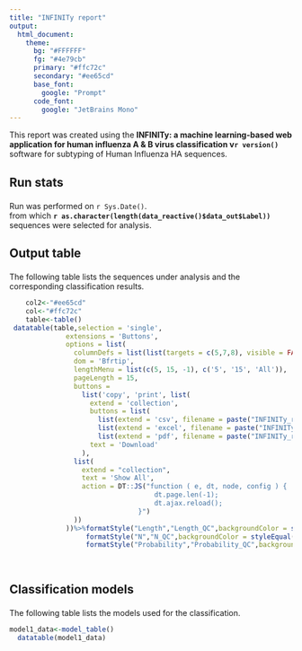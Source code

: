 ```yaml
---
title: "INFINITy report"
output:
  html_document:
    theme:
      bg: "#FFFFFF"
      fg: "#4e79cb"
      primary: "#ffc72c"
      secondary: "#ee65cd"
      base_font:
        google: "Prompt"
      code_font:
        google: "JetBrains Mono"
---
```


This report was created using the **INFINITy: a machine learning-based web application for human influenza A & B virus classification v`r version()`** software for subtyping of Human Influenza HA sequences.<br />

<h2>

Run stats

</h2>

Run was performed on `r Sys.Date()`.<br /> from which **`r as.character(length(data_reactive()$data_out$Label))`** sequences were selected for analysis.<br />

<h2>

Output table

</h2>

The following table lists the sequences under analysis and the corresponding classification results.

```r

    col2<-"#ee65cd"
    col<-"#ffc72c"
    table<-table()
 datatable(table,selection = 'single',
              extensions = 'Buttons',
              options = list(
                columnDefs = list(list(targets = c(5,7,8), visible = FALSE)),
                dom = 'Bfrtip',
                lengthMenu = list(c(5, 15, -1), c('5', '15', 'All')),
                pageLength = 15,
                buttons =
                  list('copy', 'print', list(
                    extend = 'collection',
                    buttons = list(
                      list(extend = 'csv', filename = paste("INFINITy_results"),sep=""),
                      list(extend = 'excel', filename = paste("INFINITy_results"),sep=""),
                      list(extend = 'pdf', filename = paste("INFINITy_results"),sep="")),
                    text = 'Download'
                  ),
                list(
                  extend = "collection",
                  text = 'Show All',
                  action = DT::JS("function ( e, dt, node, config ) {
                                    dt.page.len(-1);
                                    dt.ajax.reload();
                                }")
                ))
              ))%>%formatStyle("Length","Length_QC",backgroundColor = styleEqual(c(0, 1), c(col2, col)))%>% 
                   formatStyle("N","N_QC",backgroundColor = styleEqual(c(0, 1), c(col2, col)))%>%                                         
                   formatStyle("Probability","Probability_QC",backgroundColor = styleEqual(c(0, 1), c(col2, col)))
   
     
```

<h2>

Classification models

</h2>

The following table lists the models used for the classification.

```r


model1_data<-model_table()
  datatable(model1_data)
```
